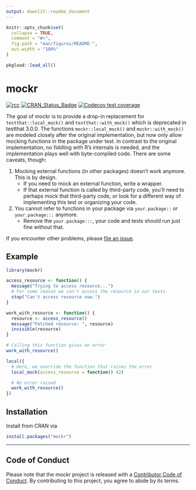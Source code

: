 ```yaml
---
output: downlit::readme_document
---
```


<!-- README.md is generated from README.Rmd. Please edit that file -->

```r
knitr::opts_chunk$set(
  collapse = TRUE,
  comment = "#>",
  fig.path = "man/figures/README-",
  out.width = "100%"
)

pkgload::load_all()
```

# mockr

<!-- badges: start -->
[![rcc](https://github.com/krlmlr/mockr/workflows/rcc/badge.svg)](https://github.com/krlmlr/mockr/actions)
[![CRAN_Status_Badge](https://www.r-pkg.org/badges/version/mockr)](https://cran.r-project.org/package=mockr)
[![Codecov test coverage](https://codecov.io/gh/krlmlr/mockr/branch/main/graph/badge.svg)](https://app.codecov.io/gh/krlmlr/mockr?branch=main)
<!-- badges: end -->


The goal of mockr is to provide a drop-in replacement for `testthat::local_mock()` and `testthat::with_mock()` which is deprecated in testthat 3.0.0.
The functions `mockr::local_mock()` and `mockr::with_mock()` are modeled closely after the original implementation, but now only allow mocking functions in the package under test.
In contrast to the original implementation, no fiddling
with R's internals is needed, and the implementation plays well with byte-compiled code.
There are some caveats, though:

1. Mocking external functions (in other packages) doesn't work anymore. This is by design.
    - If you need to mock an external function, write a wrapper.
    - If that external function is called by third-party code, you'll need to perhaps mock that third-party code, or look for a different way of implementing this test or organizing your code.
2. You cannot refer to functions in your package via `your.package::` or `your.package:::` anymore.
    - Remove the `your.package:::`, your code and tests should run just fine without that.

If you encounter other problems, please [file an issue](https://github.com/krlmlr/mockr/issues).

## Example

```r
library(mockr)

access_resource <- function() {
  message("Trying to access resource...")
  # For some reason we can't access the resource in our tests.
  stop("Can't access resource now.")
}

work_with_resource <- function() {
  resource <- access_resource()
  message("Fetched resource: ", resource)
  invisible(resource)
}

# Calling this function gives an error
work_with_resource()

local({
  # Here, we override the function that raises the error
  local_mock(access_resource = function() 42)

  # No error raised
  work_with_resource()
})
```


## Installation

Install from CRAN via

```r
install.packages("mockr")
```

---

## Code of Conduct

Please note that the mockr project is released with a [Contributor Code of Conduct](https://krlmlr.github.io/mockr/CODE_OF_CONDUCT.html). By contributing to this project, you agree to abide by its terms.
